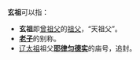 '''玄祖'''可以指：
* '''玄祖'''即[[曾祖父|曾祖父]]的[[祖父|祖父]]，“天祖父”。
* '''[[老子|老子]]'''的别称。
* [[辽太祖|辽太祖]]祖父'''[[耶律匀德实|耶律匀德实]]'''的庙号，追封。
{{disambig|cat=二字消歧义}}